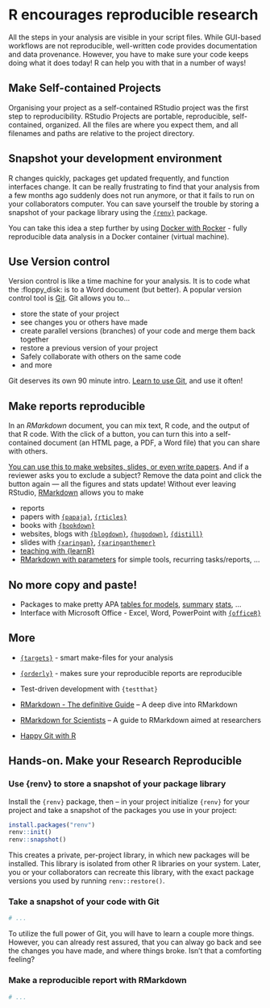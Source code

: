 # R encourages reproducible research

All the steps in your analysis are visible in your script files. While GUI-based workflows are not reproducible, well-written code provides documentation and data provenance. However, you have to make sure your code keeps doing what it does today! R can help you with that in a number of ways!

## Make Self-contained Projects

Organising your project as a self-contained RStudio project was the first step to reproducibility. RStudio Projects are portable, reproducible, self-contained, organized. All the files are where you expect them, and all filenames and paths are relative to the project directory. 

## Snapshot your development environment

R changes quickly, packages get updated frequently, and function interfaces change. It can be really frustrating to find that your analysis from a few months ago suddenly does not run anymore, or that it fails to run on your collaborators computer. 
You can save yourself the trouble by storing a snapshot of your package library using the [`{renv}`](https://rstudio.github.io/renv/) package.

You can take this idea a step further by using [Docker with Rocker](https://www.rocker-project.org/) - fully reproducible data analysis in a Docker container (virtual machine).

## Use Version control

Version control is like a time machine for your analysis. It is to code what the :floppy_disk: is to a Word document (but better). A popular version control tool is [Git](https://git-scm.com/). Git allows you to...

- store the state of your project 
- see changes you or others have made
- create parallel versions (branches) of your code and merge them back together
- restore a previous version of your project
- Safely collaborate with others on the same code
- and more 

Git deserves its own 90 minute intro. [Learn to use Git](https://happygitwithr.com/), and use it often!

## Make reports reproducible

In an *RMarkdown* document, you can mix text, R code, and the output of that R code. With the click of a button, you can turn this into a self-contained document (an HTML page, a PDF, a Word file) that you can share with others.

[You can use this to make websites, slides, or even write papers](https://rmarkdown.rstudio.com/lesson-1.html). And if a reviewer asks you to exclude a subject? Remove the data point and click the button again --- all the figures and stats update! Without ever leaving RStudio, [RMarkdown](https://bookdown.org/yihui/rmarkdown/) allows you to make 

- reports 
- papers with [`{papaja}`](https://github.com/crsh/papaja), [`{rticles}`](https://github.com/rstudio/rticles)
- books with [`{bookdown}`](https://bookdown.org/)
- websites, blogs with [`{blogdown}`](https://github.com/rstudio/blogdown), [`{hugodown}`](https://hugodown.r-lib.org/), [`{distill}`](https://rstudio.github.io/distill/)
- slides with [`{xaringan}`](https://github.com/yihui/xaringan), [`{xaringanthemer}`](https://github.com/gadenbuie/xaringanthemer)
- [teaching with {learnR}](https://tinystats.github.io/teacups-giraffes-and-statistics/02_bellCurve.html)
- [RMarkdown with parameters](https://rmarkdown.rstudio.com/lesson-6.html) for simple tools, recurring tasks/reports, ...

## No more copy and paste!

- Packages to make pretty APA [tables for models](http://www.danieldsjoberg.com/gtsummary/index.html), [summary](https://cran.r-project.org/web/packages/table1/vignettes/table1-examples.html) [stats](https://cran.r-project.org/web/packages/sjPlot/vignettes/tab_model_estimates.html), ...
- Interface with Microsoft Office - Excel, Word, PowerPoint with [`{officeR}`](https://davidgohel.github.io/officer/)

## More

- [`{targets}`](https://books.ropensci.org/targets/) - smart make-files for your analysis 
- [`{orderly}`](https://www.vaccineimpact.org/orderly/) - makes sure your reproducible reports are reproducible
- Test-driven development with `{testthat}`

- [RMarkdown - The definitive Guide](https://bookdown.org/yihui/rmarkdown/) -- A deep dive into RMarkdown
- [RMarkdown for Scientists](https://rmd4sci.njtierney.com/) -- A guide to RMarkdown aimed at researchers

- [Happy Git with R](https://happygitwithr.com/) 

## **Hands-on.** Make your Research Reproducible 

### Use {renv} to store a snapshot of your package library

Install the `{renv}` package, then -- in your project initialize `{renv}` for your project and take a snapshot of the packages you use in your project:

```r 
install.packages("renv")
renv::init()
renv::snapshot()
```

This creates a private, per-project library, in which new packages will be installed. This library is isolated from other R libraries on your system. Later, you or your collaborators can recreate this library, with the exact package versions you used by running `renv::restore()`.

### Take a snapshot of your code with Git

```r
# ...
```

To utilize the full power of Git, you will have to learn a couple more things. However, you can already rest assured, that you can alway go back and see the changes you have made, and where things broke. Isn't that a comforting feeling?

### Make a reproducible report with RMarkdown

```r
# ...
```
